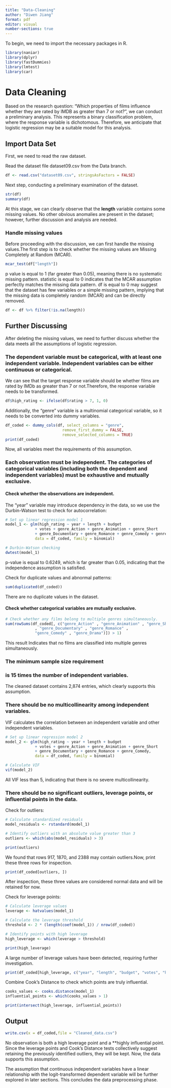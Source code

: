 ```yaml
---
title: "Data-Cleaning"
author: "Diwen Jiang"
format: pdf
editor: visual
number-sections: true
---
```


To begin, we need to import the necessary packages in R.

```r
library(naniar)
library(dplyr)
library(fastDummies)
library(lmtest)
library(car)
```

# Data Cleaning

Based on the research question: "Which properties of films influence whether they are rated by IMDB as greater than 7 or not?", we can conduct a preliminary analysis. This represents a binary classification problem, where the response variable is dichotomous. Therefore, we anticipate that logistic regression may be a suitable model for this analysis.

## Import Data Set

First, we need to read the raw dataset.

Read the dataset file dataset09.csv from the Data branch.

```r
df <- read.csv("dataset09.csv", stringsAsFactors = FALSE)
```

Next step, conducting a preliminary examination of the dataset.

```r
str(df)
summary(df)
```

At this stage, we can clearly observe that the **length** variable contains some missing values. No other obvious anomalies are present in the dataset; however, further discussion and analysis are needed.

### Handle missing values

Before proceeding with the discussion, we can first handle the missing values.The first step is to check whether the missing values are Missing Completely at Random (MCAR).

```r
mcar_test(df["length"])
```

p value is equal to 1 (far greater than 0.05), meaning there is no systematic missing pattern. statistic is equal to 0 indicates that the MCAR assumption perfectly matches the missing data pattern. df is equal to 0 may suggest that the dataset has few variables or a simple missing pattern, implying that the missing data is completely random (MCAR) and can be directly removed.

```r
df <- df %>% filter(!is.na(length))
```

## Further Discussing

After deleting the missing values, we need to further discuss whether the data meets all the assumptions of logistic regression.

### The dependent variable must be categorical, with at least one independent variable. Independent variables can be either continuous or categorical.

We can see that the target response variable should be whether films are rated by IMDb as greater than 7 or not.Therefore, the response variable needs to be transformed.

```r
df$high_rating <- ifelse(df$rating > 7, 1, 0)
```

Additionally, the "genre" variable is a multinomial categorical variable, so it needs to be converted into dummy variables.

```r
df_coded <- dummy_cols(df, select_columns = "genre",
                         remove_first_dummy = FALSE,
                         remove_selected_columns = TRUE)
print(df_coded)
```

Now, all variables meet the requirements of this assumption.

### Each observation must be independent. The categories of categorical variables (including both the dependent and independent variables) must be exhaustive and mutually exclusive.

#### Check whether the observations are independent.

The "year" variable may introduce dependency in the data, so we use the Durbin-Watson test to check for autocorrelation:

```r

# Set up linear regression model 1
model_1 <- glm(high_rating ~ year + length + budget 
             + votes + genre_Action + genre_Animation + genre_Short 
             + genre_Documentary + genre_Romance + genre_Comedy + genre_Drama, 
             data = df_coded, family = binomial)

# Durbin-Watson checking
dwtest(model_1)

```

p-value is equal to 0.6249, which is far greater than 0.05, indicating that the independence assumption is satisfied.

Check for duplicate values and abnormal patterns:

```r
sum(duplicated(df_coded))
```

There are no duplicate values in the dataset.

#### Check whether categorical variables are mutually exclusive.

```r
# Check whether any films belong to multiple genres simultaneously.
sum(rowSums(df_coded[, c("genre_Action" , "genre_Animation" , "genre_Short" 
             , "genre_Documentary" , "genre_Romance" , 
             "genre_Comedy" , "genre_Drama")]) > 1)

```

This result Indicates that no films are classified into multiple genres simultaneously.

### The minimum sample size requirement

### is 15 times the number of independent variables.

The cleaned dataset contains 2,874 entries, which clearly supports this assumption.

### There should be no multicollinearity among independent variables.

VIF calculates the correlation between an independent variable and other independent variables.

```r
# Set up linear regression model 2
model_2 <- glm(high_rating ~ year + length + budget 
             + votes + genre_Action + genre_Animation + genre_Short 
             + genre_Documentary + genre_Romance + genre_Comedy, 
             data = df_coded, family = binomial)

# Calculate VIF
vif(model_2)
```

All VIF less than 5, indicating that there is no severe multicollinearity.

### There should be no significant outliers, leverage points, or influential points in the data.

Check for outliers:

```r
# Calculate standardized residuals
model_residuals <- rstandard(model_1)

# Identify outliers with an absolute value greater than 3
outliers <- which(abs(model_residuals) > 3)

print(outliers)
```

We found that rows 917, 1870, and 2388 may contain outliers.Now, print these three rows for inspection.

```r
print(df_coded[outliers, ])
```

After inspection, these three values are considered normal data and will be retained for now.

Check for leverage points:

```r
# Calculate leverage values
leverage <- hatvalues(model_1)

# Calculate the leverage threshold
threshold <- 2 * (length(coef(model_1)) / nrow(df_coded))

# Identify points with high leverage
high_leverage <- which(leverage > threshold)

print(high_leverage)

```

A large number of leverage values have been detected, requiring further investigation.

```r
print(df_coded[high_leverage, c("year", "length", "budget", "votes", "high_rating")])
```

Combine Cook's Distance to check which points are truly influential.

```r
cooks_values <- cooks.distance(model_1)
influential_points <- which(cooks_values > 1)

print(intersect(high_leverage, influential_points))

```

## Output

```r
write.csv(x = df_coded,file = "Cleaned_data.csv")
```


No observation is both a high leverage point and a \*\*highly influential point. Since the leverage points and Cook's Distance tests collectively suggest retaining the previously identified outliers, they will be kept. Now, the data supports this assumption.

The assumption that continuous independent variables have a linear relationship with the logit-transformed dependent variable will be further explored in later sections. This concludes the data preprocessing phase.

